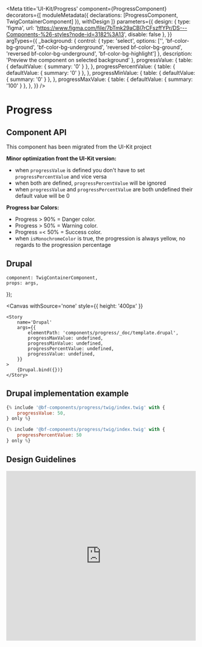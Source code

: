 
<Meta
    title='UI-Kit/Progress'
    component={ProgressComponent}
    decorators={[
        moduleMetadata({ declarations: [ProgressComponent, TwigContainerComponent] }),
        withDesign
    ]}
    parameters={{
        design: {
            type: 'figma',
            url: 'https://www.figma.com/file/7bTmk29aCBl7rCFszffYPr/DS---Components-%26-styles?node-id=3182%3A13',
            disable: false
        },
    }}
    argTypes={{
        _background: {
            control: {
                type: 'select',
                options: ['', 'bf-color-bg-ground', 'bf-color-bg-underground', 'reversed bf-color-bg-ground', 'reversed bf-color-bg-underground', 'bf-color-bg-highlight']
            },
            description: 'Preview the component on selected background'
        },
        progressValue: {
            table:   { defaultValue: { summary: '0' } },
        },
        progressPercentValue: {
            table:   { defaultValue: { summary: '0' } },
        },
        progressMinValue: {
            table:   { defaultValue: { summary: '0' } },
        },
        progressMaxValue: {
            table:   { defaultValue: { summary: '100' } },
        },
    }}
/>


# Progress
## Component API

<ArgsTable of={ProgressComponent} />

This component has been migrated from the UI-Kit project

**Minor optimization front the UI-Kit version:**

- when `progressValue` is defined you don't have to set `progressPercentValue` and vice versa
- when both are defined, `progressPercentValue` will be ignored
- when `progressValue` and `progressPercentValue` are both undefined their default value will be 0

**Progress bar Colors:**

- Progress > 90% = Danger color.
- Progress > 50% = Warning color.
- Progress =< 50% = Success color.
- when `isMonochromeColor` is true, the progression is always yellow, no regards to the progression percentage


## Drupal

    component: TwigContainerComponent,
    props: args,
});

<Canvas
    withSource='none'
    style={{ height: '400px' }}
>
    <Story
        name='Drupal'
        args={{
            elementPath: 'components/progress/_doc/template.drupal',
            progressMaxValue: undefined,
            progressMinValue: undefined,
            progressPercentValue: undefined,
            progressValue: undefined,
        }}
    >
        {Drupal.bind({})}
    </Story>
</Canvas>


## Drupal implementation example

```jsx
{% include '@bf-components/progress/twig/index.twig' with {
    progressValue: 50,
} only %}

{% include '@bf-components/progress/twig/index.twig' with {
    progressPercentValue: 50
} only %}
```

## Design Guidelines

<iframe width='100%' height='450'
        src='https://www.figma.com/embed?embed_host=share&url=https%3A%2F%2Fwww.figma.com%2Ffile%2F7bTmk29aCBl7rCFszffYPr%2FDS---Components-%2526-styles%3Fnode-id%3D3182%253A13'
        frameBorder='0' allowFullScreen></iframe>